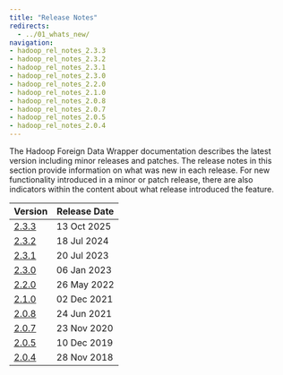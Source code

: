 ```yaml
---
title: "Release Notes"
redirects:
  - ../01_whats_new/
navigation:
- hadoop_rel_notes_2.3.3
- hadoop_rel_notes_2.3.2
- hadoop_rel_notes_2.3.1
- hadoop_rel_notes_2.3.0
- hadoop_rel_notes_2.2.0
- hadoop_rel_notes_2.1.0
- hadoop_rel_notes_2.0.8
- hadoop_rel_notes_2.0.7
- hadoop_rel_notes_2.0.5
- hadoop_rel_notes_2.0.4
---
```



The Hadoop Foreign Data Wrapper documentation describes the latest version including minor releases and patches. The release notes in this section provide information on what was new in each release. For new functionality introduced in a minor or patch release, there are also indicators within the content about what release introduced the feature.

| Version                         | Release Date |
|---------------------------------|--------------|
| [2.3.3](hadoop_rel_notes_2.3.3) | 13 Oct 2025  |
| [2.3.2](hadoop_rel_notes_2.3.2) | 18 Jul 2024  |
| [2.3.1](hadoop_rel_notes_2.3.1) | 20 Jul 2023  |
| [2.3.0](hadoop_rel_notes_2.3.0) | 06 Jan 2023  |
| [2.2.0](hadoop_rel_notes_2.2.0) | 26 May 2022  |
| [2.1.0](hadoop_rel_notes_2.1.0) | 02 Dec 2021  |
| [2.0.8](hadoop_rel_notes_2.0.8) | 24 Jun 2021  |
| [2.0.7](hadoop_rel_notes_2.0.7) | 23 Nov 2020  |
| [2.0.5](hadoop_rel_notes_2.0.5) | 10 Dec 2019  |
| [2.0.4](hadoop_rel_notes_2.0.4) | 28 Nov 2018  |

